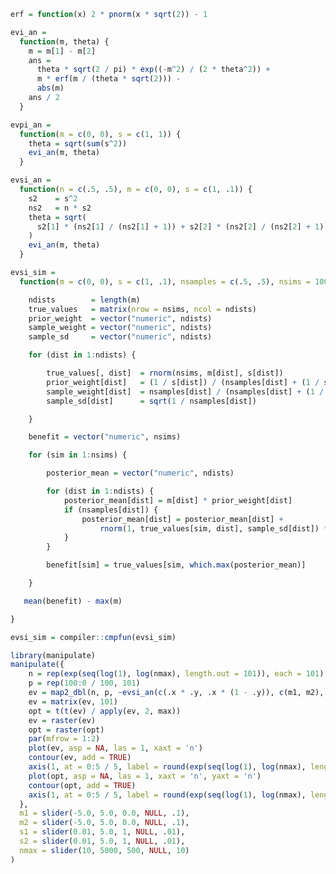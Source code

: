 ```r
erf = function(x) 2 * pnorm(x * sqrt(2)) - 1

evi_an =
  function(m, theta) {
    m = m[1] - m[2]
    ans = 
      theta * sqrt(2 / pi) * exp((-m^2) / (2 * theta^2)) +
      m * erf(m / (theta * sqrt(2))) -
      abs(m)
    ans / 2
  }

evpi_an =
  function(m = c(0, 0), s = c(1, 1)) {
    theta = sqrt(sum(s^2))
    evi_an(m, theta)
  }

evsi_an =
  function(n = c(.5, .5), m = c(0, 0), s = c(1, .1)) {
    s2    = s^2
    ns2   = n * s2
    theta = sqrt(
      s2[1] * (ns2[1] / (ns2[1] + 1)) + s2[2] * (ns2[2] / (ns2[2] + 1))
    )
    evi_an(m, theta)
  }
```

```r
evsi_sim = 
  function(m = c(0, 0), s = c(1, .1), nsamples = c(.5, .5), nsims = 10000) {

    ndists        = length(m)
    true_values   = matrix(nrow = nsims, ncol = ndists)
    prior_weight  = vector("numeric", ndists)
    sample_weight = vector("numeric", ndists) 
    sample_sd     = vector("numeric", ndists)

    for (dist in 1:ndists) {

        true_values[, dist]  = rnorm(nsims, m[dist], s[dist])
        prior_weight[dist]   = (1 / s[dist]) / (nsamples[dist] + (1 / s[dist]))
        sample_weight[dist]  = nsamples[dist] / (nsamples[dist] + (1 / s[dist]))
        sample_sd[dist]      = sqrt(1 / nsamples[dist])

    }

    benefit = vector("numeric", nsims)

    for (sim in 1:nsims) {

        posterior_mean = vector("numeric", ndists)

        for (dist in 1:ndists) {
            posterior_mean[dist] = m[dist] * prior_weight[dist]
            if (nsamples[dist]) {
                posterior_mean[dist] = posterior_mean[dist] +
                    rnorm(1, true_values[sim, dist], sample_sd[dist]) * sample_weight[dist]
            }
        }

        benefit[sim] = true_values[sim, which.max(posterior_mean)]

    }

   mean(benefit) - max(m)

}

evsi_sim = compiler::cmpfun(evsi_sim)
```

```r
library(manipulate)
manipulate({
    n = rep(exp(seq(log(1), log(nmax), length.out = 101)), each = 101)
    p = rep(100:0 / 100, 101)
    ev = map2_dbl(n, p, ~evsi_an(c(.x * .y, .x * (1 - .y)), c(m1, m2), c(s1, s2)))
    ev = matrix(ev, 101)
    opt = t(t(ev) / apply(ev, 2, max))
    ev = raster(ev)
    opt = raster(opt)
    par(mfrow = 1:2)
    plot(ev, asp = NA, las = 1, xaxt = 'n')
    contour(ev, add = TRUE)
    axis(1, at = 0:5 / 5, label = round(exp(seq(log(1), log(nmax), length.out = 6))))
    plot(opt, asp = NA, las = 1, xaxt = 'n', yaxt = 'n')
    contour(opt, add = TRUE)
    axis(1, at = 0:5 / 5, label = round(exp(seq(log(1), log(nmax), length.out = 6))))
  },
  m1 = slider(-5.0, 5.0, 0.0, NULL, .1),
  m2 = slider(-5.0, 5.0, 0.0, NULL, .1),
  s1 = slider(0.01, 5.0, 1, NULL, .01),
  s2 = slider(0.01, 5.0, 1, NULL, .01),
  nmax = slider(10, 5000, 500, NULL, 10)
)
```